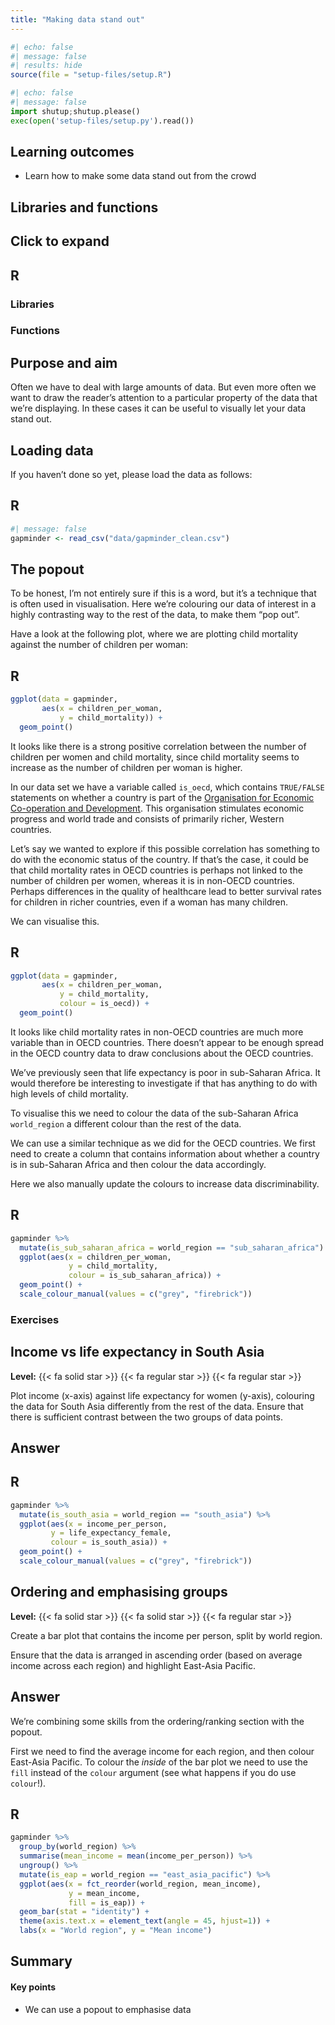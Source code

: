 ```yaml
---
title: "Making data stand out"
---
```


```r
#| echo: false
#| message: false
#| results: hide
source(file = "setup-files/setup.R")
```

```python
#| echo: false
#| message: false
import shutup;shutup.please()
exec(open('setup-files/setup.py').read())
```

::: callout-tip
## Learning outcomes

-   Learn how to make some data stand out from the crowd
:::

## Libraries and functions

::: {.callout-note collapse="true"}
## Click to expand

::: {.panel-tabset group="language"}
## R

### Libraries
### Functions

:::
:::

## Purpose and aim

Often we have to deal with large amounts of data. But even more often we want to draw the reader's attention to a particular property of the data that we're displaying. In these cases it can be useful to visually let your data stand out.

## Loading data

If you haven't done so yet, please load the data as follows:

::: {.panel-tabset group="language"}
## R

```r
#| message: false
gapminder <- read_csv("data/gapminder_clean.csv")
```

:::

## The popout

To be honest, I'm not entirely sure if this is a word, but it's a technique that is often used in visualisation. Here we're colouring our data of interest in a highly contrasting way to the rest of the data, to make them "pop out".

Have a look at the following plot, where we are plotting child mortality against the number of children per woman:

::: {.panel-tabset group="language"}
## R

```r
ggplot(data = gapminder,
       aes(x = children_per_woman,
           y = child_mortality)) +
  geom_point()
```

:::

It looks like there is a strong positive correlation between the number of children per women and child mortality, since child mortality seems to increase as the number of children per woman is higher.

In our data set we have a variable called `is_oecd`, which contains `TRUE/FALSE` statements on whether a country is part of the [Organisation for Economic Co-operation and Development](https://www.oecd.org). This organisation stimulates economic progress and world trade and consists of primarily richer, Western countries.

Let's say we wanted to explore if this possible correlation has something to do with the economic status of the country. If that's the case, it could be that child mortality rates in OECD countries is perhaps not linked to the number of children per women, whereas it is in non-OECD countries. Perhaps differences in the quality of healthcare lead to better survival rates for children in richer countries, even if a woman has many children.

We can visualise this.

::: {.panel-tabset group="language"}
## R

```r
ggplot(data = gapminder,
       aes(x = children_per_woman,
           y = child_mortality,
           colour = is_oecd)) +
  geom_point()
```

:::

It looks like child mortality rates in non-OECD countries are much more variable than in OECD countries. There doesn't appear to be enough spread in the OECD country data to draw conclusions about the OECD countries.

We've previously seen that life expectancy is poor in sub-Saharan Africa. It would therefore be interesting to investigate if that has anything to do with high levels of child mortality.

To visualise this we need to colour the data of the sub-Saharan Africa `world_region` a different colour than the rest of the data.

We can use a similar technique as we did for the OECD countries. We first need to create a column that contains information about whether a country is in sub-Saharan Africa and then colour the data accordingly.

Here we also manually update the colours to increase data discriminability.

::: {.panel-tabset group="language"}
## R

```r
gapminder %>% 
  mutate(is_sub_saharan_africa = world_region == "sub_saharan_africa") %>%
  ggplot(aes(x = children_per_woman,
             y = child_mortality,
             colour = is_sub_saharan_africa)) +
  geom_point() +
  scale_colour_manual(values = c("grey", "firebrick"))
```

:::

### Exercises

::: {.callout-note icon="false"}
## Income vs life expectancy in South Asia

**Level:** {{< fa solid star >}} {{< fa regular star >}} {{< fa regular star >}}

Plot income (x-axis) against life expectancy for women (y-axis), colouring the data for South Asia differently from the rest of the data. Ensure that there is sufficient contrast between the two groups of data points.

::: {.callout-tip collapse="true"}
## Answer

::: {.panel-tabset group="language"}
## R

```r
gapminder %>% 
  mutate(is_south_asia = world_region == "south_asia") %>% 
  ggplot(aes(x = income_per_person,
         y = life_expectancy_female,
         colour = is_south_asia)) +
  geom_point() +
  scale_colour_manual(values = c("grey", "firebrick"))
```

:::
:::
:::

::: {.callout-note icon="false"}
## Ordering and emphasising groups

**Level:** {{< fa solid star >}} {{< fa solid star >}} {{< fa regular star >}}

Create a bar plot that contains the income per person, split by world region.

Ensure that the data is arranged in ascending order (based on average income across each region) and highlight East-Asia Pacific.

::: {.callout-tip collapse="true"}
## Answer

We're combining some skills from the ordering/ranking section with the popout.

First we need to find the average income for each region, and then colour East-Asia Pacific. To colour the *inside* of the bar plot we need to use the `fill` instead of the `colour` argument (see what happens if you do use `colour`!).

::: {.panel-tabset group="language"}
## R

```r
gapminder %>% 
  group_by(world_region) %>% 
  summarise(mean_income = mean(income_per_person)) %>% 
  ungroup() %>% 
  mutate(is_eap = world_region == "east_asia_pacific") %>% 
  ggplot(aes(x = fct_reorder(world_region, mean_income),
             y = mean_income,
             fill = is_eap)) +
  geom_bar(stat = "identity") +
  theme(axis.text.x = element_text(angle = 45, hjust=1)) +
  labs(x = "World region", y = "Mean income")
```

:::
:::
:::

## Summary

::: {.callout-tip}
#### Key points

-   We can use a popout to emphasise data
:::
